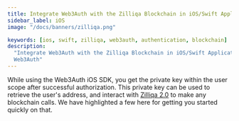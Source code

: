 ```yaml
---
title: Integrate Web3Auth with the Zilliqa Blockchain in iOS/Swift Applications
sidebar_label: iOS
image: "/docs/banners/zilliqa.png"

keywords: [ios, swift, zilliqa, web3auth, authentication, blockchain]
description:
  "Integrate Web3Auth with the Zilliqa Blockchain in iOS/Swift Applications | Documentation -
  Web3Auth"
---
```



<SEO
  title="Integrate Web3Auth with the Zilliqa Blockchain in iOS/Swift Applications"
  description="Integrate Web3Auth with the Zilliqa Blockchain in iOS/Swift Applications | Documentation - Web3Auth"
  image="https://web3auth.io/docs/banners/zilliqa.png"
  slug="/connect-blockchain/evm/zilliqa/ios"
/>

While using the Web3Auth iOS SDK, you get the private key within the user scope after successful
authorization. This private key can be used to retrieve the user's address, and interact with
[Zilliqa 2.0](https://www.zilliqa.com/) to make any blockchain calls. We have highlighted a few here
for getting you started quickly on that.

<EVMInteraction />
